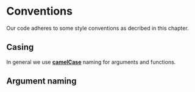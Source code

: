 # Conventions

Our code adheres to some style conventions as decribed in this chapter.

## Casing

In general we use [**camelCase**](https://www.freecodecamp.org/news/snake-case-vs-camel-case-vs-pascal-case-vs-kebab-case-whats-the-difference/) naming for arguments and functions. 

## Argument naming



